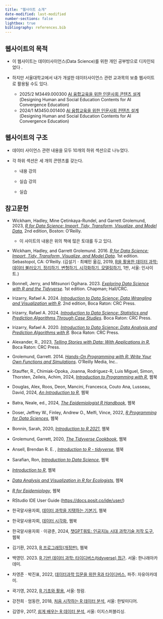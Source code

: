 ```yaml
---
title: "웹사이트 소개"
date-modified: last-modified
number-sections: false
lightbox: true
bibliography: references.bib
---
```


## 웹사이트의 목적

-   이 웹사이트는 데이터사이언스(Data Science)를 위한 개인 공부방으로 디자인되었다 .

-   하지만 서울대학교에서 내가 개설한 데이터사이언스 관련 교과목의 보충 웹사이트로 활용될 수도 있다.

    -   2025/2 M3449.000300 [AI 융합교육을 위한 인문사회 콘텐츠 설계](https://sangillee.snu.ac.kr/lectures.html) (Designing Human and Social Education Contents for AI Convergence Education)
    -   2024/1 M3450.001400 [AI 융합교육을 위한 인문사회 컨텐츠 설계](https://sangillee.snu.ac.kr/classes/2024_1_AI_Edu.html) (Designing Human and Social Education Contents for AI Convergence Education)

## 웹사이트의 구조

-   데이터 사이언스 관련 내용을 모두 10개의 하위 섹션으로 나누었다.

-   각 하위 섹션은 세 개의 콘텐츠를 갖는다.

    -   내용 강의

    -   실습 강의

    -   실습

## 참고문헌

-   Wickham, Hadley, Mine Çetinkaya-Rundel, and Garrett Grolemund, 2023, [*R for Data Science: Import, Tidy, Transform, Visualize, and Model Data*](https://r4ds.hadley.nz/)*,* 2nd edition, Boston: O’Reilly. 

    -   이 사이트의 내용은 위의 책에 많은 토대를 두고 있다.

-   Wickham, Hadley, and Garrett Grolemund. 2016. [*R for Data Science: Import, Tidy, Transform, Visualize, and Model Data*](https://r4ds.had.co.nz/). 1st edition. Sebastopol, CA: O’Reilly. (김설기ㆍ최혜민 옮김, 2019, [R을 활용한 데이터 과학: 데이터 불러오기, 정리하기, 변형하기, 시각화하기, 모델링하기](https://www.yes24.com/Product/Goods/67856488), 1판, 서울: 인사이트.)

-   Bonnell, Jerry, and Mitsunori Ogihara. 2023. [*Exploring Data Science with R and the Tidyverse*](https://ds4world.cs.miami.edu/). 1st edition. Chapman; Hall/CRC.

-   Irizarry, Rafael A. 2024. [*Introduction to Data Science: Data Wrangling and Visualization with R*](https://rafalab.dfci.harvard.edu/dsbook-part-1/). 2nd edition, Boca Raton: CRC Press.

-   Irizarry, Rafael A. 2024. [*Introduction to Data Science: Statistics and Prediction Algorithms Through Case Studies*](https://rafalab.dfci.harvard.edu/dsbook-part-2/). Boca Raton: CRC Press.

-   Irizarry, Rafael A. 2020. [*Introduction to Data Science: Data Analysis and Prediction Algorithms with R*](https://rafalab.dfci.harvard.edu/dsbook/). Boca Raton: CRC Press.

-   Alexander, R., 2023, [*Telling Stories with Data: With Applications in R*](https://tellingstorieswithdata.com/), Boca Raton: CRC Press.

-   Grolemund, Garrett. 2014. [*Hands-On Programming with R: Write Your Own Functions and Simulations*](https://rstudio-education.github.io/hopr/). O’Reilly Media, Inc..

-   Stauffer, R., Chimiak-Opoka, Joanna, Rodríguez-R, Luis Miguel, Simon, Thorsten, Zeileis, Achim, 2024, [*Introduction to Programming with R*](https://discdown.org/rprogramming/), 웹북

-   Douglas, Alex, Roos, Deon, Mancini, Francesca, Couto Ana, Lusseau, David, 2024, [*An Introduction to R*](https://intro2r.com/), 웹북

-   Batra, Neale, ed., 2024, [*The Epidemiologist R Handbook*](https://epirhandbook.com/en/), 웹북

-   Doser, Jeffrey W., Finley, Andrew O., Melfi, Vince, 2022, [*R Programming for Data Sciences*](https://www.jeffdoser.com/files/for875/_book/), 웹북

-   Bonnin, Sarah, 2020, [*Introduction to R 2021*](https://biocorecrg.github.io/CRG_RIntroduction/), 웹북

-   Grolemund, Garrett, 2020, [*The Tidyverse Cookbook*](https://rstudio-education.github.io/tidyverse-cookbook/), 웹북

-   Ansell, Brendan R. E. , [*Introduction to R - tidyverse*](https://bookdown.org/ansellbr/WEHI_tidyR_course_book/), 웹북

-   Sarafian, Ron, [*Introduction to Data Science*](https://bookdown.org/ronsarafian/IntrotoDS/), 웹북

-   [*Introduction to R*](https://r-unimelb.gitbook.io/rbook), 웹북

-   [*Data Analysis and Visualization in R for Ecologists*](https://datacarpentry.org/R-ecology-lesson/), 웹북

-   [*R for Epidemiology*](https://www.r4epi.com/), 웹북

-   RStudio IDE User Guide (<https://docs.posit.co/ide/user/>)

-   한국알사용자회, [데이터 과학을 지탱하는 기본기](https://r2bit.com/book_analytics/), 웹북

-   한국알사용자회, [데이터 시각화](https://r2bit.com/book_viz/), 웹북

-   한국알사용자회ㆍ이광춘, 2024, [챗GPT쿼토: 인공지능 시대 과학기술 저작 도구](https://r2bit.com/gpt-quarto/), 웹북

-   김기환, 2023, [R 프로그래밍(개정판)](https://kilhwan.github.io/rprogramming/), 웹북

-   백영민. 2023. [R 기반 데이터 과학: 타이디버스(tidyverse) 접근](https://www.yes24.com/Product/Goods/123807713). 서울: 한나래아카데미.

-   차영준ㆍ박진표, 2022, [데이터과학 입문을 위한 R과 타이디버스](https://www.yes24.com/Product/Goods/111420341), 파주: 자유아카데미.

-   곽기영, 2022, [R 기초와 활용](https://www.yes24.com/Product/Goods/108044525), 서울: 청람.

-   강전희ㆍ엄동란, 2018, [처음 시작하는 R 데이터 분석](https://www.yes24.com/Product/Goods/64497252), 서울: 한빛미디어.

-   김영우, 2017, [쉽게 배우는 R 데이터 분석](https://www.yes24.com/Product/Goods/43868089), 서울: 이지스퍼블리싱.
